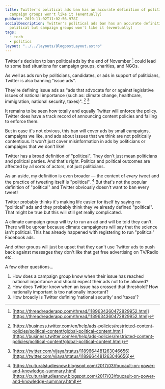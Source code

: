 ```yaml
---
title: Twitter's political ads ban has an accurate definition of political but
  campaign groups won't like it (eventually)
pubDate: 2019-11-02T11:02:56.978Z
socialDescription: Twitter's political ads ban has an accurate definition of
  political but campaign groups won't like it (eventually)
tags:
  - tech
  - politics
layout: "../../layouts/BlogpostLayout.astro"
---
```


Twitter's decision to ban political ads by the end of November [^1] could lead to some bad situations for campaign groups, charities, and NGOs.

As well as ads run by politicians, candidates, or ads in support of politicians, Twitter is also banning "issue ads".

They're defining issue ads as "ads that advocate for or against legislative issues of national importance (such as: climate change, healthcare, immigration, national security, taxes)". [^2] [^3]

It remains to be seen how totally and equally Twitter will enforce the policy. Twitter does have a track record of announcing content policies and failing to enforce them.

But in case it's not obvious, this ban will cover ads by small campaigns, campaigns we like, and ads about issues that we think are not politically contentious. It won't just cover misinformation in ads by politicians or campaigns that we don't like!

Twitter has a broad definition of "political". They don't just mean politicians and political parties. And that's right. Politics and political outcomes are affected by all sorts of actors, not just politicians.

As an aside, my definition is even broader — the content of _every_ tweet and the practice of tweeting itself is "political". [^4] But that's not the popular definition of "political" and Twitter obviously doesn't want to ban every tweet!

Twitter probably thinks it's making life easier for itself by saying no "political" ads and they probably think they've already defined "political". That might be true but this will still get really complicated.

A climate campaign group will try to run an ad and will be told they can't. There will be uproar because climate campaigners will say that the science isn't political. This has already happened with registering to run "political" Facebook ads.

And other groups will just be upset that they can't use Twitter ads to push back against messages they don't like that get free advertising on TV/Radio etc.

A few other questions…

1. How does a campaign group know when their issue has reached national importance and should expect their ads not to be allowed?
2. How does Twitter know when an issue has crossed that threshold? How nationally important is too nationally important?
3. How broadly is Twitter defining 'national security' and 'taxes'?

[^1]: [https://threadreaderapp.com/thread/1189634360472829952.html](https://threadreaderapp.com/thread/1189634360472829952.html)
[^2]: [https://business.twitter.com/en/help/ads-policies/restricted-content-policies/political-content/global-political-content.html](https://business.twitter.com/en/help/ads-policies/restricted-content-policies/political-content/global-political-content.html)
[^3]: [https://twitter.com/vijaya/status/1189664481263046656](https://twitter.com/vijaya/status/1189664481263046656)
[^4]: [https://culturalstudiesnow.blogspot.com/2017/03/foucault-on-power-and-knowledge-summary.html](https://culturalstudiesnow.blogspot.com/2017/03/foucault-on-power-and-knowledge-summary.html)
